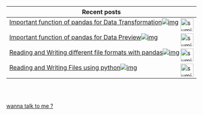| Recent posts  |
| ------------- |
|[Important function of pandas for Data Transformation](/notes/DS/important-functions-of-pandas-data-transformation/)<img align="right" alt="sumit" width="34px" src="https://img.icons8.com/bubbles/50/000000/like.png"/>[![img](https://i.imgur.com/yXRdKRr.png)](/notes/DS/important-functions-of-pandas-data-transformation/)|
|[Important function of pandas for Data Preview](/notes/DS/important-functions-of-pandas-data-preview/)<img align="right" alt="sumit" width="34px" src="https://img.icons8.com/bubbles/50/000000/like.png"/>[![img](https://i.imgur.com/YO1140L.jpg)](/notes/DS/important-functions-of-pandas-data-preview/)|
|[Reading and Writing different file formats with pandas](/notes/DS/handle-different-file-formats-with-pandas/)<img align="right" alt="sumit" width="34px" src="https://img.icons8.com/bubbles/50/000000/like.png"/>[![img](https://i.imgur.com/8iWzHrI.png)](/notes/DS/handle-different-file-formats-with-pandas/)|
|[Reading and Writing Files using python](/notes/DS/read-write-files-with-python/)<img align="right" alt="sumit" width="34px" src="https://img.icons8.com/bubbles/50/000000/like.png"/>[![img](https://i.imgur.com/NzMM2W9.png)](/notes/DS/read-write-files-with-python/)|

<br />
<br />


[wanna talk to me ?](/contact)


